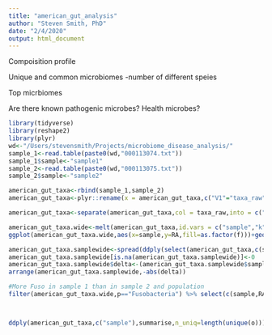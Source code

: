```yaml
---
title: "american_gut_analysis"
author: "Steven Smith, PhD"
date: "2/4/2020"
output: html_document
---
```


Compoisition profile

Unique and common microbiomes
-number of different speies


Top micrbiomes

Are there known pathogenic microbes? Health microbes? 


```r
library(tidyverse)
library(reshape2)
library(plyr)
wd<-"/Users/stevensmith/Projects/microbiome_disease_analysis/"
sample_1<-read.table(paste0(wd,"000113074.txt"))
sample_1$sample<-"sample1"
sample_2<-read.table(paste0(wd,"000113075.txt"))
sample_2$sample<-"sample2"

american_gut_taxa<-rbind(sample_1,sample_2)
american_gut_taxa<-plyr::rename(x = american_gut_taxa,c("V1"="taxa_raw","V2"="RA"))

american_gut_taxa<-separate(american_gut_taxa,col = taxa_raw,into = c("k","p","c","o","f","g","s"),sep = ";.__")

american_gut_taxa.wide<-melt(american_gut_taxa,id.vars = c("sample","k","p","c","o","f","g","s","RA"))
ggplot(american_gut_taxa.wide,aes(x=sample,y=RA,fill=as.factor(f)))+geom_bar(stat = "identity")

american_gut_taxa.samplewide<-spread(ddply(select(american_gut_taxa,c(sample,RA,o)),c("sample","o"),summarise,RA=sum(RA)),key = sample,value=RA)
american_gut_taxa.samplewide[is.na(american_gut_taxa.samplewide)]<-0
american_gut_taxa.samplewide$delta<-(american_gut_taxa.samplewide$sample2-american_gut_taxa.samplewide$sample1)/american_gut_taxa.samplewide$sample1
arrange(american_gut_taxa.samplewide,-abs(delta))

#More Fuso in sample 1 than in sample 2 and population
filter(american_gut_taxa.wide,p=="Fusobacteria") %>% select(c(sample,RA))



ddply(american_gut_taxa,c("sample"),summarise,n_uniq=length(unique(o)))




```

